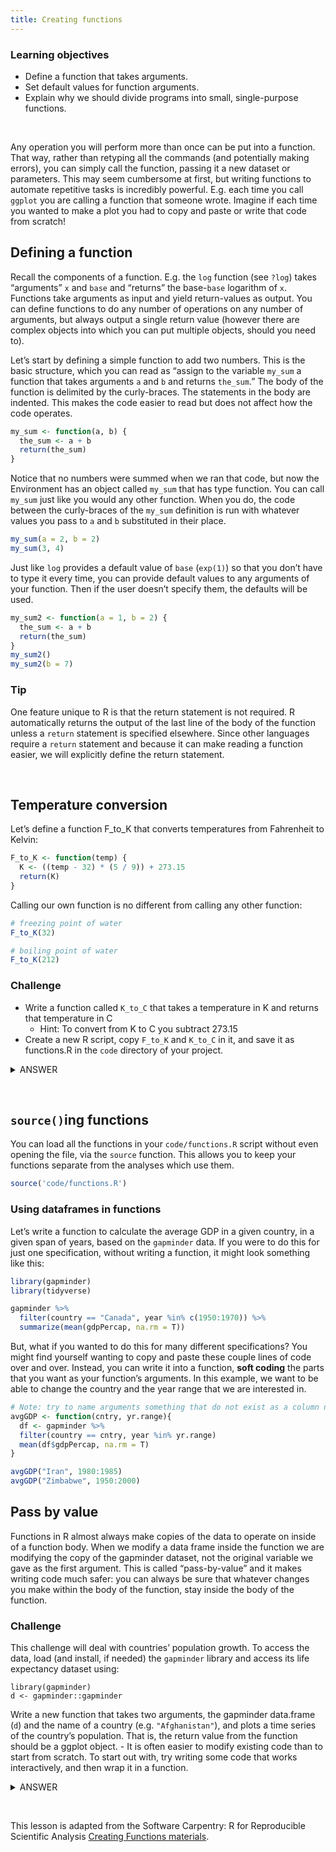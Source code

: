 ```yaml
---
title: Creating functions
---
```


<div class = "blue">

### Learning objectives

* Define a function that takes arguments.
* Set default values for function arguments.
* Explain why we should divide programs into small, single-purpose functions. 
</div>
<br>

Any operation you will perform more than once can be put into a function. That way, rather than retyping all the commands (and potentially making errors), you can simply call the function, passing it a new dataset or parameters. This may seem cumbersome at first, but writing functions to automate repetitive tasks is incredibly powerful. E.g. each time you call `ggplot` you are calling a function that someone wrote. Imagine if each time you wanted to make a plot you had to copy and paste or write that code from scratch!


## Defining a function

Recall the components of a function. E.g. the `log` function (see `?log`) takes "arguments" `x` and `base` and "returns" the base-`base` logarithm of `x`. Functions take arguments as input and yield return-values as output. You can define functions to do any number of operations on any number of arguments, but always output a single return value (however there are complex objects into which you can put multiple objects, should you need to).

Let's start by defining a simple function to add two numbers. This is the basic structure, which you can read as "assign to the variable `my_sum` a function that takes arguments `a` and `b` and returns `the_sum`." The body of the function is delimited by the curly-braces. The statements in the body are indented. This makes the code easier to read but does not affect how the code operates. 

```r
my_sum <- function(a, b) {
  the_sum <- a + b
  return(the_sum)
}
```

Notice that no numbers were summed when we ran that code, but now the Environment has an object called `my_sum` that has type function. You can call `my_sum` just like you would any other function. When you do, the code between the curly-braces of the `my_sum` definition is run with whatever values you pass to `a` and `b` substituted in their place.

```r
my_sum(a = 2, b = 2)
my_sum(3, 4)
```

Just like `log` provides a default value of `base` (`exp(1)`) so that you don't have to type it every time, you can provide default values to any arguments of your function. Then if the user doesn't specify them, the defaults will be used.

```r
my_sum2 <- function(a = 1, b = 2) {
  the_sum <- a + b
  return(the_sum)
}
my_sum2()
my_sum2(b = 7)
```

<div class = "blue">

### Tip

One feature unique to R is that the return statement is not required.
R automatically returns the output of the last line of the body
of the function unless a `return` statement is specified elsewhere.
Since other languages require a `return` statement and because it can make
reading a function easier, we will explicitly define the return statement.
</div>
<br>

## Temperature conversion

Let’s define a function F_to_K that converts temperatures from Fahrenheit to Kelvin:

```r
F_to_K <- function(temp) {
  K <- ((temp - 32) * (5 / 9)) + 273.15
  return(K)
}
```

Calling our own function is no different from calling any other function:

```r
# freezing point of water
F_to_K(32)
```

```r
# boiling point of water
F_to_K(212)
```

<div class = "blue">

### Challenge

- Write a function called `K_to_C` that takes a temperature in K
and returns that temperature in C
   - Hint: To convert from K to C you subtract 273.15
- Create a new R script, copy `F_to_K` and `K_to_C` in it, and save it as 
functions.R in the `code` directory of your project.

<details>
<summary>ANSWER</summary>
```r
K_to_C <- function(tempK) {
    tempC <- tempK - 273.15 
    return(tempC)
}
```
</details>
</div>
<br>


## `source()`ing functions

You can load all the functions in your `code/functions.R` script without even opening the file, via the `source` function. This allows you to keep your functions separate from the analyses which use them. 

```r
source('code/functions.R')
```


### Using dataframes in functions

Let's write a function to calculate the average GDP in a given country, in a given span of years, based on the `gapminder` data. If you were to do this for just one specification, without writing a function, it might look something like this:

```r
library(gapminder)
library(tidyverse)

gapminder %>% 
  filter(country == "Canada", year %in% c(1950:1970)) %>% 
  summarize(mean(gdpPercap, na.rm = T))
```

But, what if you wanted to do this for many different specifications? You might find yourself wanting to copy and paste these couple lines of code over and over. Instead, you can write it into a function, **soft coding** the parts that you want as your function's arguments. In this example, we want to be able to change the country and the year range that we are interested in. 

```r
# Note: try to name arguments something that do not exist as a column name, to avoid confusing yourself and R
avgGDP <- function(cntry, yr.range){
  df <- gapminder %>% 
  filter(country == cntry, year %in% yr.range)
  mean(df$gdpPercap, na.rm = T)
}

avgGDP("Iran", 1980:1985)
avgGDP("Zimbabwe", 1950:2000)

```


## Pass by value

Functions in R almost always make copies of the data to operate on
inside of a function body. When we modify a data frame inside the function
we are modifying the copy of the gapminder dataset,
not the original variable we gave as the first argument.
This is called "pass-by-value" and it makes writing code much safer:
you can always be sure that whatever changes you make within the
body of the function, stay inside the body of the function.


<div class = "blue">
### Challenge{.challenge}

This challenge will deal with countries' population growth. To access the data, load (and install, if needed) the `gapminder` library and access its life expectancy dataset using:

```
library(gapminder)
d <- gapminder::gapminder
```

Write a new function that takes two arguments, the gapminder data.frame (`d`) and the name of a country (e.g. `"Afghanistan"`), and plots a time series of the country's population. That is, the return value from the function should be a ggplot object.
   - It is often easier to modify existing code than to start from scratch. To start out with, try writing some code that works interactively, and then wrap it in a function.


<details>
<summary>ANSWER</summary>
```r
plotPopGrowth <- function(countrytoplot, dat = gapminder) {
    df <- filter(dat, country == countrytoplot) 
    plot <- ggplot(df, aes(year, pop)) + 
        geom_line()
    return(plot)
}
plotPopGrowth('Canada')
```
</details>
</div>
<br>


This lesson is adapted from the Software Carpentry: R for Reproducible Scientific Analysis [Creating Functions materials](http://data-lessons.github.io/gapminder-R/07-functions.html).
